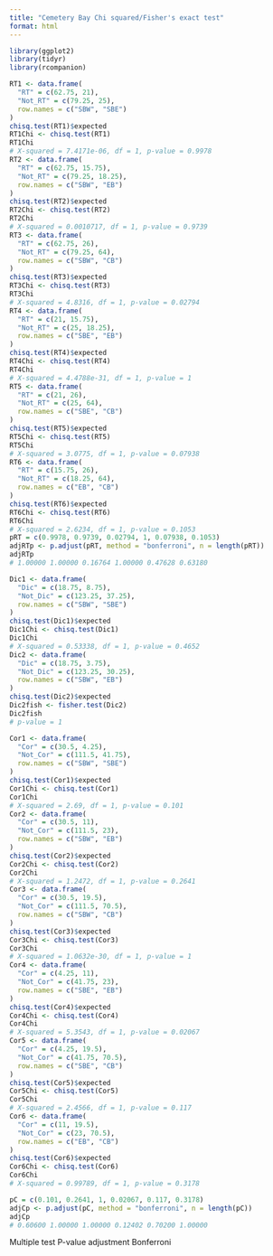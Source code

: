 ```yaml
---
title: "Cemetery Bay Chi squared/Fisher's exact test"
format: html
---
```


```r
library(ggplot2)
library(tidyr)
library(rcompanion)
```

```r
RT1 <- data.frame(
  "RT" = c(62.75, 21),
  "Not_RT" = c(79.25, 25),
  row.names = c("SBW", "SBE")
)
chisq.test(RT1)$expected
RT1Chi <- chisq.test(RT1)
RT1Chi
# X-squared = 7.4171e-06, df = 1, p-value = 0.9978
RT2 <- data.frame(
  "RT" = c(62.75, 15.75),
  "Not_RT" = c(79.25, 18.25),
  row.names = c("SBW", "EB")
)
chisq.test(RT2)$expected
RT2Chi <- chisq.test(RT2)
RT2Chi
# X-squared = 0.0010717, df = 1, p-value = 0.9739
RT3 <- data.frame(
  "RT" = c(62.75, 26),
  "Not_RT" = c(79.25, 64),
  row.names = c("SBW", "CB")
)
chisq.test(RT3)$expected
RT3Chi <- chisq.test(RT3)
RT3Chi
# X-squared = 4.8316, df = 1, p-value = 0.02794
RT4 <- data.frame(
  "RT" = c(21, 15.75),
  "Not_RT" = c(25, 18.25),
  row.names = c("SBE", "EB")
)
chisq.test(RT4)$expected
RT4Chi <- chisq.test(RT4)
RT4Chi
# X-squared = 4.4788e-31, df = 1, p-value = 1
RT5 <- data.frame(
  "RT" = c(21, 26),
  "Not_RT" = c(25, 64),
  row.names = c("SBE", "CB")
)
chisq.test(RT5)$expected
RT5Chi <- chisq.test(RT5)
RT5Chi
# X-squared = 3.0775, df = 1, p-value = 0.07938
RT6 <- data.frame(
  "RT" = c(15.75, 26),
  "Not_RT" = c(18.25, 64),
  row.names = c("EB", "CB")
)
chisq.test(RT6)$expected
RT6Chi <- chisq.test(RT6)
RT6Chi
# X-squared = 2.6234, df = 1, p-value = 0.1053
pRT = c(0.9978, 0.9739, 0.02794, 1, 0.07938, 0.1053)
adjRTp <- p.adjust(pRT, method = "bonferroni", n = length(pRT))
adjRTp
# 1.00000 1.00000 0.16764 1.00000 0.47628 0.63180


```
```r
Dic1 <- data.frame(
  "Dic" = c(18.75, 8.75),
  "Not_Dic" = c(123.25, 37.25),
  row.names = c("SBW", "SBE")
)
chisq.test(Dic1)$expected
Dic1Chi <- chisq.test(Dic1)
Dic1Chi
# X-squared = 0.53338, df = 1, p-value = 0.4652
Dic2 <- data.frame(
  "Dic" = c(18.75, 3.75),
  "Not_Dic" = c(123.25, 30.25),
  row.names = c("SBW", "EB")
)
chisq.test(Dic2)$expected
Dic2fish <- fisher.test(Dic2)
Dic2fish
# p-value = 1
```

```r
Cor1 <- data.frame(
  "Cor" = c(30.5, 4.25),
  "Not_Cor" = c(111.5, 41.75),
  row.names = c("SBW", "SBE")
)
chisq.test(Cor1)$expected
Cor1Chi <- chisq.test(Cor1)
Cor1Chi
# X-squared = 2.69, df = 1, p-value = 0.101
Cor2 <- data.frame(
  "Cor" = c(30.5, 11),
  "Not_Cor" = c(111.5, 23),
  row.names = c("SBW", "EB")
)
chisq.test(Cor2)$expected
Cor2Chi <- chisq.test(Cor2)
Cor2Chi
# X-squared = 1.2472, df = 1, p-value = 0.2641
Cor3 <- data.frame(
  "Cor" = c(30.5, 19.5),
  "Not_Cor" = c(111.5, 70.5),
  row.names = c("SBW", "CB")
)
chisq.test(Cor3)$expected
Cor3Chi <- chisq.test(Cor3)
Cor3Chi
# X-squared = 1.0632e-30, df = 1, p-value = 1
Cor4 <- data.frame(
  "Cor" = c(4.25, 11),
  "Not_Cor" = c(41.75, 23),
  row.names = c("SBE", "EB")
)
chisq.test(Cor4)$expected
Cor4Chi <- chisq.test(Cor4)
Cor4Chi
# X-squared = 5.3543, df = 1, p-value = 0.02067
Cor5 <- data.frame(
  "Cor" = c(4.25, 19.5),
  "Not_Cor" = c(41.75, 70.5),
  row.names = c("SBE", "CB")
)
chisq.test(Cor5)$expected
Cor5Chi <- chisq.test(Cor5)
Cor5Chi
# X-squared = 2.4566, df = 1, p-value = 0.117
Cor6 <- data.frame(
  "Cor" = c(11, 19.5),
  "Not_Cor" = c(23, 70.5),
  row.names = c("EB", "CB")
)
chisq.test(Cor6)$expected
Cor6Chi <- chisq.test(Cor6)
Cor6Chi
# X-squared = 0.99789, df = 1, p-value = 0.3178

pC = c(0.101, 0.2641, 1, 0.02067, 0.117, 0.3178)
adjCp <- p.adjust(pC, method = "bonferroni", n = length(pC))
adjCp
# 0.60600 1.00000 1.00000 0.12402 0.70200 1.00000
```
Multiple test P-value adjustment Bonferroni
